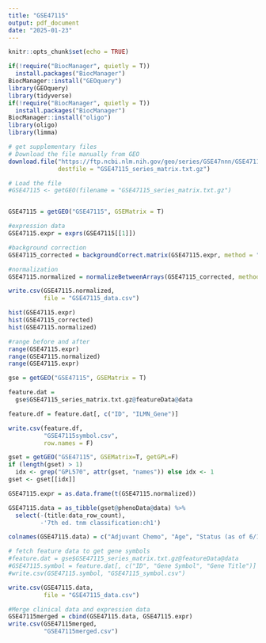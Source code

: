 ```yaml
---
title: "GSE47115"
output: pdf_document
date: "2025-01-23"
---
```


```r
knitr::opts_chunk$set(echo = TRUE)
```

```r
if(!require("BiocManager", quietly = T))
  install.packages("BiocManager")
BiocManager::install("GEOquery")
library(GEOquery)
library(tidyverse)
if(!require("BiocManager", quietly = T))
  install.packages("BiocManager")
BiocManager::install("oligo")
library(oligo)
library(limma)
```


```r
# get supplementary files
# Download the file manually from GEO
download.file("https://ftp.ncbi.nlm.nih.gov/geo/series/GSE47nnn/GSE47115/matrix/GSE47115_series_matrix.txt.gz",
              destfile = "GSE47115_series_matrix.txt.gz")

# Load the file
#GSE47115 <- getGEO(filename = "GSE47115_series_matrix.txt.gz")


GSE47115 = getGEO("GSE47115", GSEMatrix = T)

#expression data
GSE47115.expr = exprs(GSE47115[[1]])

#background correction
GSE47115_corrected = backgroundCorrect.matrix(GSE47115.expr, method = "normexp")

#normalization
GSE47115.normalized = normalizeBetweenArrays(GSE47115_corrected, method = "quantile")

write.csv(GSE47115.normalized, 
          file = "GSE47115_data.csv")

hist(GSE47115.expr)
hist(GSE47115_corrected)
hist(GSE47115.normalized)

#range before and after
range(GSE47115.expr)
range(GSE47115.normalized)
range(GSE47115.expr)
```

```r
gse = getGEO("GSE47115", GSEMatrix = T)

feature.dat = 
  gse$GSE47115_series_matrix.txt.gz@featureData@data

feature.df = feature.dat[, c("ID", "ILMN_Gene")]

write.csv(feature.df, 
          "GSE47115symbol.csv", 
          row.names = F)

gset = getGEO("GSE47115", GSEMatrix=T, getGPL=F)
if (length(gset) > 1) 
  idx <- grep("GPL570", attr(gset, "names")) else idx <- 1
gset <- gset[[idx]]

GSE47115.expr = as.data.frame(t(GSE47115.normalized))

GSE47115.data = as_tibble(gset@phenoData@data) %>%
  select(-(title:data_row_count), 
         -'7th ed. tnm classification:ch1')

colnames(GSE47115.data) = c("Adjuvant Chemo", "Age", "Status (as of 6/11)", "Gender", "Intraoperative Brachtherapy", "Years Quit", "Overall Survival (as of 6/11)", "Packyear", "Smoking Status", "TNM 7th Ed. Stage")

# fetch feature data to get gene symbols
#feature.dat = gse$GSE47115_series_matrix.txt.gz@featureData@data 
#GSE47115.symbol = feature.dat[, c("ID", "Gene Symbol", "Gene Title")]
#write.csv(GSE47115.symbol, "GSE47115_symbol.csv")

write.csv(GSE47115.data, 
          file = "GSE47115_data.csv")

```


```r
#Merge clinical data and expression data
GSE47115merged = cbind(GSE47115.data, GSE47115.expr)
write.csv(GSE47115merged, 
          "GSE47115merged.csv")
```




